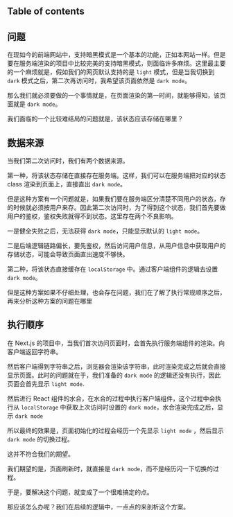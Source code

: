 
## Table of contents

## 问题

在现如今的前端网站中，支持暗黑模式是一个基本的功能，正如本网站一样。但是要在服务端渲染的项目中比较完美的支持暗黑模式，则面临许多麻烦。这里最主要的一个麻烦就是，假如我们的网页默认支持的是 `light` 模式，但是当我切换到 `dark` 模式之后，第二次再访问时，我希望该页面依然是 `dark mode`。

那么我们就必须要做的一个事情就是，在页面渲染的第一时间，就能够得知，该页面就是 `dark mode`。

我们面临的一个比较难结局的问题就是，该状态应该存储在哪里？

## 数据来源

当我们第二次访问时，我们有两个数据来源。

第一种，将该状态存储在直接存在服务端。这样，我们可以在服务端把对应的状态 class 渲染到页面上，直接直出 `dark mode`。

但是这种方案有一个问题就是，如果我们要在服务端区分清楚不同用户的状态，存的时候就必须按用户来存。因此第二次访问时，为了得到这个状态，我们首先要做用户的鉴权，鉴权失败就得不到状态。这里存在两个不良影响。

一是健全失败之后，无法获得 `dark mode`，只能显示默认的 `light mode`。

二是后端逻辑链路偏长，要先鉴权，然后访问用户信息，从用户信息中获取用户的存储状态，可能会导致页面直出速度不够快。

第二种，将该状态直接缓存在 `localStorage` 中。通过客户端组件的逻辑去设置 `dark mode`。

但是这种方案如果不仔细处理，也会存在问题，我们在了解了执行常规顺序之后，再来分析这种方案的问题在哪里


## 执行顺序

在 Next.js 的项目中，当我们首次访问页面时，会首先执行服务端组件的渲染。向客户端返回字符串。

然后客户端得到字符串之后，浏览器会渲染该字符串，此时渲染完成之后就会直接显示页面。此时的问题就在于，我们准备的 `dark mode` 的逻辑还没有执行，因此页面会首先显示 `light mode`.

然后进行 React 组件的水合，在水合的过程中执行客户端组件，这个过程中会执行从 `localStorage` 中获取上次访问时设置的 `dark mode`，水合渲染完成之后，显示 `dark mode`

所以最终的效果是，页面初始化的过程会经历一个先显示 `light mode` ，然后显示 `dark mode` 的切换过程。

这并不符合我们的期望。

我们期望的是，页面刷新时，就直接是 `dark mode`，而不是经历闪一下切换的过程。

于是，要解决这个问题，就变成了一个很难搞定的点。

那应该怎么办呢？我们在后续的逻辑中，一点点的来剖析这个方案。
